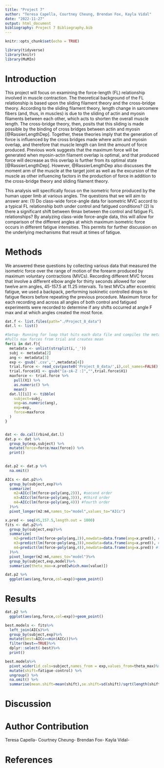 ```yaml
---
title: "Project 7"
author: "Teresa Capella, Courtney Cheung, Brendan Fox, Kayla Vidal"
date: "2022-11-27"
output: html_document
bibliography: Project 7 Bibliography.bib
---
```


```r
knitr::opts_chunk$set(echo = TRUE)
```

```r
library(tidyverse)
library(knitr)
library(MuMIn)
```
# Introduction
This project will focus on examining the force-length (FL) relationship involved in muscle contraction. The theoretical background of the FL relationship is based upon the sliding filament theory and the cross-bridge theory. According to the sliding filament theory, length change in sarcomere fibers (and, thus, in muscles) is due to the sliding of actin and myosin filaments between each other, which acts to shorten the overall muscle length. The cross-bridge theory, then, posits that this sliding is made possible by the binding of cross bridges between actin and myosin [@RassierLengthDep]. Together, these theories imply that the generation of force is influenced by the cross bridges made where actin and myosin overlap, and therefore that muscle length can limit the amount of force produced. Previous work suggests that the maximum force will be generated when myosin-actin filament overlap is optimal, and that produced force will decrease as this overlap is further from its optimal state [@RassierLengthDep]. However, @RassierLengthDep also discusses the moment arm of the muscle at the target joint as well as the excursion of the muscle as other influencing factors in the production of force in addition to the cross-bridge theory and sliding filament theory.

This analysis will specifically focus on the isometric force produced by the human upper limb at various angles. The questions that we will aim to answer are: (1) Do class-wide force-angle data for isometric MVC accord to a typical FL relationship both under control and fatigued conditions? (2) Is there a significant shift between θmax between the control and fatigue FL relationships? By analyzing class-wide force-angle data, this will allow for comparison of the different angles at which maximum isometric force occurs in different fatigue intensities. This permits for further discussion on the underlying mechanisms that result at times of fatigue. 

# Methods
We answered these questions by collecting various data that measured the isometric force over the range of motion of the forearm produced by maximum voluntary contractions (MVCs). Recording different MVC forces that involve a different elbow angle for thirty seconds allowed for over twelve arm angles, 45-157.5 at 11.25 intervals. To test MVCs after eccentric fatigue, we used a backpack, performing isokinetic controlled drops to fatigue flexors before repeating the previous procedure. Maximum force for each recording and across all angles of both control and fatigued experiments were recorded to determine if any shifts occurred at angle F max and at which angles created the most force. 

```r
dat.f <- list.files(path="./Project_8_data")
dat.l <- list()

#Setup- Running for loop that hits each data file and compiles the metadata
#Pulls max forces from trial and creates mean
for(i in dat.f){
  metadata <- unlist(strsplit(i,'_'))
  subj <- metadata[2]
  ang <- metadata[3]
  exp <- gsub('.csv','',metadata[4])
  trial.force <- read_csv(paste0('Project_8_data/',i),col_names=FALSE)
  trial.force$X1 <- gsub("[a-zA-Z :]","",trial.force$X1)
  maxforce <- trial.force %>% 
    pull(X1) %>% 
    as.numeric() %>% 
    mean()
  dat.l[[i]] <- tibble(
    subject=subj,
    ang=as.numeric(ang),
    exp=exp,
    force=maxforce
  )
}


dat <- do.call(rbind,dat.l)
dat.p <- dat %>% 
  group_by(exp,subject) %>% 
  mutate(force=force/max(force)) %>%
  print()
  
```

```r


dat.p2 <- dat.p %>% 
  na.omit()

AICs <- dat.p2%>%
  group_by(subject,exp)%>%
  summarize(
    m2=AICc(lm(force~poly(ang,2))), #second order
    m3=AICc(lm(force~poly(ang,3))), #third order
    m4=AICc(lm(force~poly(ang,4))) #fourth order
  )%>%
  pivot_longer(m2:m4,names_to="model",values_to="AICc")

x.pred <- seq(45,157.5,length.out = 1000)
fits <- dat.p2%>%
  group_by(subject,exp)%>%
  summarize(
    m2=predict(lm(force~poly(ang,2)),newdata=data.frame(ang=x.pred)), #second order
    m3=predict(lm(force~poly(ang,3)),newdata=data.frame(ang=x.pred)), #third order
    m4=predict(lm(force~poly(ang,4)),newdata=data.frame(ang=x.pred)) #fourth order
  )%>%
  pivot_longer(m2:m4,names_to="model")%>%
  group_by(subject,exp,model)%>%
  summarize(theta_max=x.pred[which.max(value)])

dat.p2 %>%
  ggplot(aes(ang,force,col=exp))+geom_point()


```
# Results

```r

dat.p2 %>%
  ggplot(aes(ang,force,col=exp))+geom_point()
```


```r

best.models <- fits%>%
  left_join(AICs)%>%
  group_by(subject,exp)%>%
  mutate(best=AICc==min(AICc))%>%
  filter(best==TRUE)%>%
  dplyr::select(-best)%>%
  print()
```

```r
best.models%>%
  pivot_wider(id_cols=subject,names_from = exp,values_from=theta_max)%>%
  mutate(shift=fatigue-control) %>% 
  ungroup() %>%
  na.omit() %>% 
  summarise(mean.shift=mean(shift),se.shift=sd(shift)/sqrt(length(shift)))


```
# Discussion



# Author Contribution
Teresa Capella- 
Courtney Cheung- 
Brendan Fox- 
Kayla Vidal- 

# References